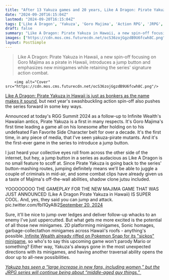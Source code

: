 ```yaml
---
title: "After 13 Yakuza games and 20 years, Like A Dragon: Pirate Yakuza in Hawaii is finally adding a jump button that could open up some wild minigame potential"
date: "2024-09-20T16:15:04Z"
lastmod: "2024-09-20T16:15:04Z"
tags: ['Like A Dragon', 'Yakuza', 'Goro Majima', 'Action RPG', 'JRPG', 'Action', "Beat 'em up", 'Minigames', 'Pirate', 'Hawaii', 'Sega', 'RGG Studio']
draft: false
summary: "Like A Dragon: Pirate Yakuza in Hawaii, a new spin-off focusing on Goro Majima as a pirate in Hawaii, introduces a jump button and emphasizes new minigames while retaining the series' signature action combat."
images: ["https://cdn.mos.cms.futurecdn.net/ocS36zojGgzdB9U6fcwh8C.png"]
layout: PostSimple
---
```

> Like A Dragon: Pirate Yakuza in Hawaii, a new spin-off focusing on Goro Majima as a pirate in Hawaii, introduces a jump button and emphasizes new minigames while retaining the series' signature action combat.


        <img alt="Cover" src="https://cdn.mos.cms.futurecdn.net/ocS36zojGgzdB9U6fcwh8C.png"/>
        
[Like A Dragon: Pirate Yakuza in Hawaii is just as bonkers as the name makes it sound](https://www.gamesradar.com/games/yakuza-like-a-dragon/set-after-like-a-dragon-infinite-wealth-the-next-totally-unexpected-yakuza-game-has-goro-majima-living-his-best-life-as-a-high-seas-pirate/), but next year's swashbuckling action spin-off also pushes the series forward in some key ways.

Announced at today's RGG Summit 2024 as a follow-up to Infinite Wealth's Hawaiian antics, Pirate Yakuza is a first in many respects. It's Goro Majima's first time leading a game all on his lonesome after holding on to his undefeated Fan Favorite Side Character belt for over a decade. It's the first time, in any piece of media, that I've seen yakuza-pirate mutants. And it's the first-ever game in the series to introduce a jump button.

I just heard your collective eyes roll from across the other side of the internet, but hey, a jump button in a series as audacious as Like A Dragon is no small feature to scoff at. Since Pirate Yakuza is going back to the series' button-mashing routes, jumping definitely means we'll be able to juggle a couple of criminals in mid-air, and some combat clips have already given us a taste of Majima's off-the-wall abilities, shadow clone jutsu included.

YOOOOOOOO THE GAMEPLAY FOR THE NEW MAJIMA GAME THAT WAS JUST ANNOUNCED (Like A Dragon Pirate Yakuza in Hawaii) IS SUPER COOL. And, yes, they said you can jump and attack. pic.twitter.com/fbI1QyA8i2[September 20, 2024](https://twitter.com/TropicalMaku/status/1837080898191388832)

Sure, it'll be nice to jump over ledges and deliver follow-up whacks to an enemy I've just uppercutted. But what gets me more excited is the potential of all those new minigames. 2D platforming minigames, Sonic homages, garbage-collectathon minigames across Hawaii's roofs - anything's possible.[ Infinite Wealth already riffed on Pokemon Snap for its "sickos" minigame](https://www.gamesradar.com/games/yakuza-like-a-dragon/like-a-dragon-infinite-wealth-dev-says-minigame-with-half-naked-sickos-solved-a-development-problem-even-if-its-producers-were-like-what-the-hell-is-this/), so who's to say this upcoming game won't parody Mario or something? Either way, Yakuza's always gone in the most unexpected directions with its minigames, and having another traversal ability opens the door up to all-new possibilities. 

[<em>Yakuza has seen a “large increase in new fans, including women,” but the JRPG series will continue being about “middle-aged guy things.”</em> ](https://www.gamesradar.com/games/yakuza-like-a-dragon/yakuza-has-seen-a-large-increase-in-new-fans-including-women-but-the-jrpg-series-will-continue-being-about-middle-aged-guy-things/)
        